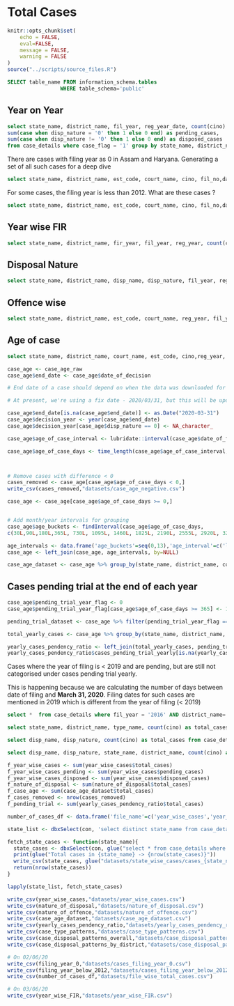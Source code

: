 # Total Cases {#total_cases}

```r
knitr::opts_chunk$set(
	echo = FALSE,
	eval=FALSE,
	message = FALSE,
	warning = FALSE
)
source("../scripts/source_files.R")
```

```sql
SELECT table_name FROM information_schema.tables
                 WHERE table_schema='public'
```


## Year on Year
```sql
select state_name, district_name, fil_year, reg_year_date, count(cino) as total_cases, 
sum(case when disp_nature = '0' then 1 else 0 end) as pending_cases,
sum(case when disp_nature != '0' then 1 else 0 end) as disposed_cases
from case_details where case_flag = '1' group by state_name, district_name, fil_year, reg_year_date
```

There are cases with filing year as 0 in Assam and Haryana. Generating a set of all such cases for a deep dive

```sql
select state_name, district_name, est_code, court_name, cino, fil_no,date_of_filing, reg_no, reg_year_date, type_name, disp_nature, disp_name from case_details where fil_year = '0' and case_flag = '1'
```

For some cases, the filing year is less than 2012. What are these cases ?
```sql
select state_name, district_name, est_code, court_name, cino, fil_no,date_of_filing, reg_no, reg_year, type_name, disp_nature, disp_name from case_details where fil_year IN ('2004','2008','2009','2010')
```

## Year wise FIR
```sql
select state_name, district_name, fir_year, fil_year, reg_year, count(cino) as total_cases from case_details group by state_name, district_name,fir_year, fil_year, reg_year
```

## Disposal Nature
```sql
select state_name, district_name, disp_name, disp_nature, fil_year, reg_year, EXTRACT(year from date_of_decision) as decision_year, count(cino) as total_cases from case_details where disp_nature != '0' group by state_name, district_name, disp_name, disp_nature, fil_year, reg_year, decision_year
```

## Offence wise
```sql
select state_name, district_name, est_code, court_name, reg_year, fil_year, decision_year, act_name_std, section_name_std, count(cino) as total_cases from (select c.act_name_std, c.section_name_std, d.* from acts_subset as c inner join (select a.*, b.state_name, b.district_name, b.est_code, b.court_name, b.reg_year, b.fil_year, EXTRACT(year from date_of_decision) as decision_year FROM case_acts as a LEFT JOIN case_details as b on a.cino=b.cino) as d on c.id = d.act) as e group by state_name, district_name, est_code, court_name, reg_year, fil_year, decision_year, act_name_std, section_name_std
```

## Age of case
```sql
select state_name, district_name, court_name, est_code, cino,reg_year, fil_year, type_name, disp_name, disp_nature, dt_regis, date_of_filing, date_of_decision from case_details
```


```r
case_age <- case_age_raw
case_age$end_date <- case_age$date_of_decision 

# End date of a case should depend on when the data was downloaded for a state. This will ensure that we capture the correct status of a case (pending/disposed) as on the date of data-collection. 

# At present, we're using a fix date - 2020/03/31, but this will be updated as per the revised date of data collection for each state

case_age$end_date[is.na(case_age$end_date)] <- as.Date("2020-03-31")
case_age$decision_year <- year(case_age$end_date)
case_age$decision_year[case_age$disp_nature == 0] <- NA_character_

case_age$age_of_case_interval <- lubridate::interval(case_age$date_of_filing,case_age$end_date)

case_age$age_of_case_days <- time_length(case_age$age_of_case_interval, "days")



# Remove cases with difference < 0
cases_removed <- case_age[case_age$age_of_case_days < 0,]
write_csv(cases_removed,"datasets/case_age_negative.csv")

case_age <- case_age[case_age$age_of_case_days >= 0,]


# Add month/year intervals for grouping
case_age$age_buckets <- findInterval(case_age$age_of_case_days, 
c(30L,90L,180L,365L, 730L, 1095L, 1460L, 1825L, 2190L, 2555L, 2920L, 3285L, 3650L,Inf),rightmost.closed = TRUE)

age_intervals <- data.frame('age_buckets'=seq(0,13),'age_interval'=c('less than one month','one to three months','three to six months','six months to one year',"one to two years", "two to three years", "three to four years", "four to five years", "five to six years", "six to seven years", "seven to eight years", "eight to nine years", "nine to ten years","more than 10 years"))
case_age <- left_join(case_age, age_intervals, by=NULL)
```

```r
case_age_dataset <- case_age %>% group_by(state_name, district_name, court_name, est_code, type_name, disp_name, disp_nature, fil_year, decision_year, age_interval) %>% summarise(total_cases = length(cino))
```


## Cases pending trial at the end of each year
```r
case_age$pending_trial_year_flag <- 0
case_age$pending_trial_year_flag[case_age$age_of_case_days >= 365] <- 1

pending_trial_dataset <- case_age %>% filter(pending_trial_year_flag == 1) %>% group_by(state_name, district_name, reg_year, fil_year, court_name, est_code, type_name, disp_name, disp_nature) %>% summarise(cases_pending_trial_yearly = length(cino))

total_yearly_cases <- case_age %>% group_by(state_name, district_name, reg_year, fil_year, court_name, est_code, type_name, disp_name, disp_nature) %>% summarise(total_cases = length(cino))

yearly_cases_pendency_ratio <- left_join(total_yearly_cases, pending_trial_dataset, by=NULL)
yearly_cases_pendency_ratio$cases_pending_trial_yearly[is.na(yearly_cases_pendency_ratio$cases_pending_trial_yearly)] <- 0
```

Cases where the year of filing is < 2019 and are pending, but are still not categorised under cases pending trial yearly.

This is happening because we are calculating the number of days between date of filing and **March 31, 2020**. Filing dates for such cases are mentioned in 2019 which is different from the year of filing (< 2019)

```sql
select *  from case_details where fil_year = '2016' AND district_name='Karbi Anglong' AND date_of_filing = '2019-05-06'
```


```sql
select state_name, district_name, type_name, count(cino) as total_cases from case_details group by state_name, district_name, type_name
```

```sql
select disp_name, disp_nature, count(cino) as total_cases from case_details group by disp_name, disp_nature
```

```sql
select disp_name, disp_nature, state_name, district_name, count(cino) as total_cases from case_details group by disp_name, disp_nature, state_name, district_name
```


```r
f_year_wise_cases <- sum(year_wise_cases$total_cases)
f_year_wise_cases_pending <- sum(year_wise_cases$pending_cases)
f_year_wise_cases_disposed <- sum(year_wise_cases$disposed_cases)
f_nature_of_disposal <- sum(nature_of_disposal$total_cases)
f_case_age <- sum(case_age_dataset$total_cases)
f_cases_removed <- nrow(cases_removed)
f_pending_trial <- sum(yearly_cases_pendency_ratio$total_cases)

number_of_cases_df <- data.frame('file_name'=c('year_wise_cases','year_wise_cases_pending','year_wise_disposed','nature_of_disposal', 'case_age','cases_pending_trial_yearly','cases_removed_case_age'), number_of_cases = c(f_year_wise_cases, f_year_wise_cases_pending, f_year_wise_cases_disposed, f_nature_of_disposal, f_case_age,f_pending_trial,f_cases_removed))
```
```r
state_list <- dbxSelect(con, 'select distinct state_name from case_details') %>% unlist(use.names = FALSE)

fetch_state_cases <- function(state_name){
  state_cases <- dbxSelect(con, glue("select * from case_details where state_name = '{state_name}'"))
  print(glue("Total cases in {state_name} -> {nrow(state_cases)}"))
  write_csv(state_cases, glue("datasets/state_wise_cases/cases_{state_name}.csv"),append = FALSE)
  return(nrow(state_cases))
} 

lapply(state_list, fetch_state_cases)
```


```r
write_csv(year_wise_cases,"datasets/year_wise_cases.csv")
write_csv(nature_of_disposal,"datasets/nature_of_disposal.csv")
write_csv(nature_of_offence,"datasets/nature_of_offence.csv")
write_csv(case_age_dataset,"datasets/case_age_dataset.csv")
write_csv(yearly_cases_pendency_ratio,"datasets/yearly_cases_pendency_ratio.csv")
write_csv(case_type_patterns,"datasets/case_type_patterns.csv")
write_csv(case_disposal_patterns_overall,"datasets/case_disposal_patterns_overall.csv")
write_csv(case_disposal_patterns_by_district,"datasets/case_disposal_patterns_by_district.csv")

# On 02/06/20
write_csv(filing_year_0,"datasets/cases_filing_year_0.csv")
write_csv(filing_year_below_2012,"datasets/cases_filing_year_below_2012.csv")
write_csv(number_of_cases_df,"datasets/file_wise_total_cases.csv")

# On 03/06/20
write_csv(year_wise_FIR,"datasets/year_wise_FIR.csv")

```
